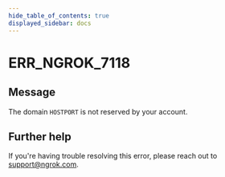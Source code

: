 ```yaml
---
hide_table_of_contents: true
displayed_sidebar: docs
---
```



# ERR_NGROK_7118

## Message

The domain `HOSTPORT` is not reserved by your account.

<ErrorDetails error="err_ngrok_7118" />

## Further help

If you're having trouble resolving this error, please reach out to [support@ngrok.com](mailto:support@ngrok.com?subject=Help%20with%20ERR_NGROK_7118).

